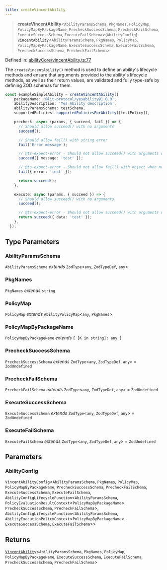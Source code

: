 ```yaml
---
title: createVincentAbility
---
```


> **createVincentAbility**\<`AbilityParamsSchema`, `PkgNames`, `PolicyMap`, `PolicyMapByPackageName`, `PrecheckSuccessSchema`, `PrecheckFailSchema`, `ExecuteSuccessSchema`, `ExecuteFailSchema`\>(`AbilityConfig`): [`VincentAbility`](/api-reference/ability-sdk/type-aliases/VincentAbility)\<`AbilityParamsSchema`, `PkgNames`, `PolicyMap`, `PolicyMapByPackageName`, `ExecuteSuccessSchema`, `ExecuteFailSchema`, `PrecheckSuccessSchema`, `PrecheckFailSchema`\>

Defined in: [abilityCore/vincentAbility.ts:77](https://github.com/LIT-Protocol/Vincent/blob/1ec4d670031700c70e1e2ba1640f87d4b5f07fe8/packages/libs/ability-sdk/src/lib/abilityCore/vincentAbility.ts#L77)

The `createVincentAbility()` method is used to define an ability's lifecycle methods and ensure that arguments provided to the ability's
lifecycle methods, as well as their return values, are validated and fully type-safe by defining ZOD schemas for them.

```typescript
const exampleSimpleAbility = createVincentAbility({
    packageName: '@lit-protocol/yesability@1.0.0',
    abilityDescription: 'Yes Ability description',
    abilityParamsSchema: testSchema,
    supportedPolicies: supportedPoliciesForAbility([testPolicy]),

    precheck: async (params, { succeed, fail }) => {
      // Should allow succeed() with no arguments
      succeed();

      // Should allow fail() with string error
      fail('Error message');

      // @ts-expect-error - Should not allow succeed() with arguments when no schema
      succeed({ message: 'test' });

      // @ts-expect-error - Should not allow fail() with object when no schema
      fail({ error: 'test' });

      return succeed();
    },

    execute: async (params, { succeed }) => {
      // Should allow succeed() with no arguments
      succeed();

      // @ts-expect-error - Should not allow succeed() with arguments when no schema
      return succeed({ data: 'test' });
    },
  });
```

## Type Parameters

### AbilityParamsSchema

`AbilityParamsSchema` *extends* `ZodType`\<`any`, `ZodTypeDef`, `any`\>

### PkgNames

`PkgNames` *extends* `string`

### PolicyMap

`PolicyMap` *extends* `AbilityPolicyMap`\<`any`, `PkgNames`\>

### PolicyMapByPackageName

`PolicyMapByPackageName` *extends* `{ [K in string]: any }`

### PrecheckSuccessSchema

`PrecheckSuccessSchema` *extends* `ZodType`\<`any`, `ZodTypeDef`, `any`\> = `ZodUndefined`

### PrecheckFailSchema

`PrecheckFailSchema` *extends* `ZodType`\<`any`, `ZodTypeDef`, `any`\> = `ZodUndefined`

### ExecuteSuccessSchema

`ExecuteSuccessSchema` *extends* `ZodType`\<`any`, `ZodTypeDef`, `any`\> = `ZodUndefined`

### ExecuteFailSchema

`ExecuteFailSchema` *extends* `ZodType`\<`any`, `ZodTypeDef`, `any`\> = `ZodUndefined`

## Parameters

### AbilityConfig

`VincentAbilityConfig`\<`AbilityParamsSchema`, `PkgNames`, `PolicyMap`, `PolicyMapByPackageName`, `PrecheckSuccessSchema`, `PrecheckFailSchema`, `ExecuteSuccessSchema`, `ExecuteFailSchema`, `AbilityConfigLifecycleFunction`\<`AbilityParamsSchema`, `PolicyEvaluationResultContext`\<`PolicyMapByPackageName`\>, `PrecheckSuccessSchema`, `PrecheckFailSchema`\>, `AbilityConfigLifecycleFunction`\<`AbilityParamsSchema`, `AbilityExecutionPolicyContext`\<`PolicyMapByPackageName`\>, `ExecuteSuccessSchema`, `ExecuteFailSchema`\>\>

## Returns

[`VincentAbility`](/api-reference/ability-sdk/type-aliases/VincentAbility)\<`AbilityParamsSchema`, `PkgNames`, `PolicyMap`, `PolicyMapByPackageName`, `ExecuteSuccessSchema`, `ExecuteFailSchema`, `PrecheckSuccessSchema`, `PrecheckFailSchema`\>
